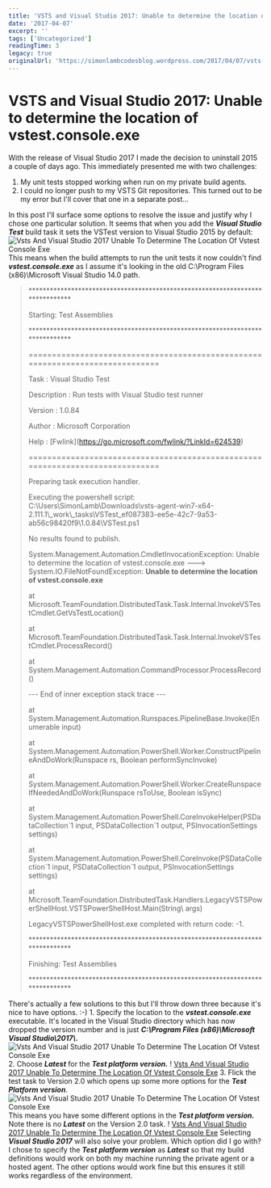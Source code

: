 ```yaml
---
title: 'VSTS and Visual Studio 2017: Unable to determine the location of vstest.console.exe'
date: '2017-04-07'
excerpt: ''
tags: ['Uncategorized']
readingTime: 3
legacy: true
originalUrl: 'https://simonlambcodesblog.wordpress.com/2017/04/07/vsts-and-visual-studio-2017-unable-to-determine-the-location-of-vstest-console-exe/'
---
```


# VSTS and Visual Studio 2017: Unable to determine the location of vstest.console.exe

With the release of Visual Studio 2017 I made the decision to uninstall 2015 a couple of days ago. This immediately presented me with two challenges:

1.  My unit tests stopped working when run on my private build agents.
2.  I could no longer push to my VSTS Git repositories. This turned out to be my error but I'll cover that one in a separate post...

In this post I'll surface some options to resolve the issue and justify why I chose one particular solution. It seems that when you add the _**Visual Studio Test**_ build task it sets the VSTest version to Visual Studio 2015 by default:
![Vsts And Visual Studio 2017 Unable To Determine The Location Of Vstest Console Exe](/images/blog/vsts-and-visual-studio-2017-unable-to-determine-the-location-of-vstest-console-exe-1758894631022.png) This means when the build attempts to run the unit tests it now couldn't find _**vstest.console.exe**_ as I assume it's looking in the old C:\\Program Files (x86)\\Microsoft Visual Studio 14.0 path.

> \*\*\*\*\*\*\*\*\*\*\*\*\*\*\*\*\*\*\*\*\*\*\*\*\*\*\*\*\*\*\*\*\*\*\*\*\*\*\*\*\*\*\*\*\*\*\*\*\*\*\*\*\*\*\*\*\*\*\*\*\*\*\*\*\*\*\*\*\*\*\*\*\*\*\*\*\*\*
>
> Starting: Test Assemblies
>
> \*\*\*\*\*\*\*\*\*\*\*\*\*\*\*\*\*\*\*\*\*\*\*\*\*\*\*\*\*\*\*\*\*\*\*\*\*\*\*\*\*\*\*\*\*\*\*\*\*\*\*\*\*\*\*\*\*\*\*\*\*\*\*\*\*\*\*\*\*\*\*\*\*\*\*\*\*\*
>
> \==============================================================================
>
> Task : Visual Studio Test
>
> Description : Run tests with Visual Studio test runner
>
> Version : 1.0.84
>
> Author : Microsoft Corporation
>
> Help : \[Fwlink](https://go.microsoft.com/fwlink/?LinkId=624539)
>
> \==============================================================================
>
> Preparing task execution handler.
>
> Executing the powershell script: C:\\Users\\SimonLamb\\Downloads\\vsts-agent-win7-x64-2.111.1\\\_work\\\_tasks\\VSTest_ef087383-ee5e-42c7-9a53-ab56c98420f9\\1.0.84\\VSTest.ps1
>
> No results found to publish.
>
> System.Management.Automation.CmdletInvocationException: Unable to determine the location of vstest.console.exe ---> System.IO.FileNotFoundException: **Unable to determine the location of vstest.console.exe**
>
> at Microsoft.TeamFoundation.DistributedTask.Task.Internal.InvokeVSTestCmdlet.GetVsTestLocation()
>
> at Microsoft.TeamFoundation.DistributedTask.Task.Internal.InvokeVSTestCmdlet.ProcessRecord()
>
> at System.Management.Automation.CommandProcessor.ProcessRecord()
>
> \--- End of inner exception stack trace ---
>
> at System.Management.Automation.Runspaces.PipelineBase.Invoke(IEnumerable input)
>
> at System.Management.Automation.PowerShell.Worker.ConstructPipelineAndDoWork(Runspace rs, Boolean performSyncInvoke)
>
> at System.Management.Automation.PowerShell.Worker.CreateRunspaceIfNeededAndDoWork(Runspace rsToUse, Boolean isSync)
>
> at System.Management.Automation.PowerShell.CoreInvokeHelper\(PSDataCollection\`1 input, PSDataCollection\`1 output, PSInvocationSettings settings)
>
> at System.Management.Automation.PowerShell.CoreInvoke\(PSDataCollection\`1 input, PSDataCollection\`1 output, PSInvocationSettings settings)
>
> at Microsoft.TeamFoundation.DistributedTask.Handlers.LegacyVSTSPowerShellHost.VSTSPowerShellHost.Main(String\ args)
>
> LegacyVSTSPowerShellHost.exe completed with return code: -1.
>
> \*\*\*\*\*\*\*\*\*\*\*\*\*\*\*\*\*\*\*\*\*\*\*\*\*\*\*\*\*\*\*\*\*\*\*\*\*\*\*\*\*\*\*\*\*\*\*\*\*\*\*\*\*\*\*\*\*\*\*\*\*\*\*\*\*\*\*\*\*\*\*\*\*\*\*\*\*\*
>
> Finishing: Test Assemblies
>
> \*\*\*\*\*\*\*\*\*\*\*\*\*\*\*\*\*\*\*\*\*\*\*\*\*\*\*\*\*\*\*\*\*\*\*\*\*\*\*\*\*\*\*\*\*\*\*\*\*\*\*\*\*\*\*\*\*\*\*\*\*\*\*\*\*\*\*\*\*\*\*\*\*\*\*\*\*\*

There's actually a few solutions to this but I'll throw down three because it's nice to have options. :-) 1. Specify the location to the _**vstest.console.exe**_ executable. It's located in the Visual Studio directory which has now dropped the version number and is just _**C:\\Program Files (x86)\\Microsoft Visual Studio\\2017\\.**_
![Vsts And Visual Studio 2017 Unable To Determine The Location Of Vstest Console Exe](/images/blog/vsts-and-visual-studio-2017-unable-to-determine-the-location-of-vstest-console-exe-1758894631397.png) 2. Choose _**Latest**_ for the _**Test platform version.**_ !
[Vsts And Visual Studio 2017 Unable To Determine The Location Of Vstest Console Exe](/images/blog/vsts-and-visual-studio-2017-unable-to-determine-the-location-of-vstest-console-exe-1758894632005.png) 3. Flick the test task to Version 2.0 which opens up some more options for the _**Test Platform version**_.
![Vsts And Visual Studio 2017 Unable To Determine The Location Of Vstest Console Exe](/images/blog/vsts-and-visual-studio-2017-unable-to-determine-the-location-of-vstest-console-exe-1758894632349.png) This means you have some different options in the _**Test platform version.**_ Note there is no _**Latest**_ on the Version 2.0 task. !
[Vsts And Visual Studio 2017 Unable To Determine The Location Of Vstest Console Exe](/images/blog/vsts-and-visual-studio-2017-unable-to-determine-the-location-of-vstest-console-exe-1758894632656.png) Selecting _**Visual Studio 2017**_ will also solve your problem. Which option did I go with?
I chose to specify the _**Test platform version**_ as _**Latest**_ so that my build definitions would work on both my machine running the private agent or a hosted agent. The other options would work fine but this ensures it still works regardless of the environment.
